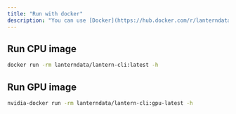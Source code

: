 ```yaml
---
title: "Run with docker"
description: "You can use [Docker](https://hub.docker.com/r/lanterndata/lantern-cli/tags) image to quickly run Lantern CLI with docker."
---
```



## Run CPU image
```bash
docker run -rm lanterndata/lantern-cli:latest -h
```

## Run GPU image
```bash
nvidia-docker run -rm lanterndata/lantern-cli:gpu-latest -h
```
